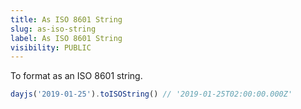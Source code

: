 ```yaml
---
title: As ISO 8601 String
slug: as-iso-string
label: As ISO 8601 String
visibility: PUBLIC
---
```

To format as an ISO 8601 string.

```js
dayjs('2019-01-25').toISOString() // '2019-01-25T02:00:00.000Z'
```